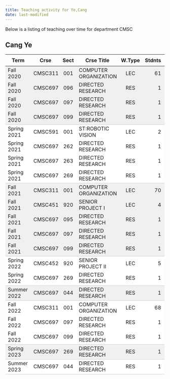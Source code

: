 ```yaml
---
title: Teaching activity for Ye,Cang
date: last-modified
---
```


Below is a listing of teaching over time for department CMSC


## Cang Ye

<style type="text/css">
#T_61e55 table {
  width: 100%;
  border-collapse: collapse;
}
#T_61e55 th {
  text-align: center;
  padding: 8px;
}
#T_61e55 td:nth-child(1) {
  padding-right: 10px;
  text-align: left;
}
#T_61e55 td:nth-child(2) {
  padding-right: 5px;
  text-align: left;
}
#T_61e55  td:nth-child(4) {
  padding-right: 5px;
  text-align: left;
}
#T_61e55 td:nth-child(3) {
  text-align: center;
}
#T_61e55  td:nth-child(5) {
  text-align: center;
}
#T_61e55 td:nth-child(6) {
  text-align: right;
}
#T_61e55  td:nth-child(7) {
  text-align: right;
}
#T_61e55_row0_col0, #T_61e55_row0_col1, #T_61e55_row0_col2, #T_61e55_row0_col3, #T_61e55_row0_col4, #T_61e55_row0_col5, #T_61e55_row0_col6, #T_61e55_row1_col0, #T_61e55_row1_col1, #T_61e55_row1_col2, #T_61e55_row1_col3, #T_61e55_row1_col4, #T_61e55_row1_col5, #T_61e55_row1_col6, #T_61e55_row2_col0, #T_61e55_row2_col1, #T_61e55_row2_col2, #T_61e55_row2_col3, #T_61e55_row2_col4, #T_61e55_row2_col5, #T_61e55_row2_col6, #T_61e55_row8_col0, #T_61e55_row8_col1, #T_61e55_row8_col2, #T_61e55_row8_col3, #T_61e55_row8_col4, #T_61e55_row8_col5, #T_61e55_row8_col6, #T_61e55_row9_col0, #T_61e55_row9_col1, #T_61e55_row9_col2, #T_61e55_row9_col3, #T_61e55_row9_col4, #T_61e55_row9_col5, #T_61e55_row9_col6, #T_61e55_row10_col0, #T_61e55_row10_col1, #T_61e55_row10_col2, #T_61e55_row10_col3, #T_61e55_row10_col4, #T_61e55_row10_col5, #T_61e55_row10_col6, #T_61e55_row11_col0, #T_61e55_row11_col1, #T_61e55_row11_col2, #T_61e55_row11_col3, #T_61e55_row11_col4, #T_61e55_row11_col5, #T_61e55_row11_col6 {
  background-color: #f0f0f0;
  border-bottom: none;
}
#T_61e55_row3_col0, #T_61e55_row3_col1, #T_61e55_row3_col2, #T_61e55_row3_col3, #T_61e55_row3_col4, #T_61e55_row3_col5, #T_61e55_row3_col6, #T_61e55_row12_col0, #T_61e55_row12_col1, #T_61e55_row12_col2, #T_61e55_row12_col3, #T_61e55_row12_col4, #T_61e55_row12_col5, #T_61e55_row12_col6, #T_61e55_row15_col0, #T_61e55_row15_col1, #T_61e55_row15_col2, #T_61e55_row15_col3, #T_61e55_row15_col4, #T_61e55_row15_col5, #T_61e55_row15_col6, #T_61e55_row19_col0, #T_61e55_row19_col1, #T_61e55_row19_col2, #T_61e55_row19_col3, #T_61e55_row19_col4, #T_61e55_row19_col5, #T_61e55_row19_col6 {
  background-color: #f0f0f0;
  border-bottom: 1px solid #ccc;
}
#T_61e55_row4_col0, #T_61e55_row4_col1, #T_61e55_row4_col2, #T_61e55_row4_col3, #T_61e55_row4_col4, #T_61e55_row4_col5, #T_61e55_row4_col6, #T_61e55_row5_col0, #T_61e55_row5_col1, #T_61e55_row5_col2, #T_61e55_row5_col3, #T_61e55_row5_col4, #T_61e55_row5_col5, #T_61e55_row5_col6, #T_61e55_row6_col0, #T_61e55_row6_col1, #T_61e55_row6_col2, #T_61e55_row6_col3, #T_61e55_row6_col4, #T_61e55_row6_col5, #T_61e55_row6_col6, #T_61e55_row13_col0, #T_61e55_row13_col1, #T_61e55_row13_col2, #T_61e55_row13_col3, #T_61e55_row13_col4, #T_61e55_row13_col5, #T_61e55_row13_col6, #T_61e55_row16_col0, #T_61e55_row16_col1, #T_61e55_row16_col2, #T_61e55_row16_col3, #T_61e55_row16_col4, #T_61e55_row16_col5, #T_61e55_row16_col6, #T_61e55_row17_col0, #T_61e55_row17_col1, #T_61e55_row17_col2, #T_61e55_row17_col3, #T_61e55_row17_col4, #T_61e55_row17_col5, #T_61e55_row17_col6 {
  background-color: #ffffff;
  border-bottom: none;
}
#T_61e55_row7_col0, #T_61e55_row7_col1, #T_61e55_row7_col2, #T_61e55_row7_col3, #T_61e55_row7_col4, #T_61e55_row7_col5, #T_61e55_row7_col6, #T_61e55_row14_col0, #T_61e55_row14_col1, #T_61e55_row14_col2, #T_61e55_row14_col3, #T_61e55_row14_col4, #T_61e55_row14_col5, #T_61e55_row14_col6, #T_61e55_row18_col0, #T_61e55_row18_col1, #T_61e55_row18_col2, #T_61e55_row18_col3, #T_61e55_row18_col4, #T_61e55_row18_col5, #T_61e55_row18_col6, #T_61e55_row20_col0, #T_61e55_row20_col1, #T_61e55_row20_col2, #T_61e55_row20_col3, #T_61e55_row20_col4, #T_61e55_row20_col5, #T_61e55_row20_col6 {
  background-color: #ffffff;
  border-bottom: 1px solid #ccc;
}
</style>
<table id="T_61e55">
  <thead>
    <tr>
      <th id="T_61e55_level0_col0" class="col_heading level0 col0" >Term</th>
      <th id="T_61e55_level0_col1" class="col_heading level0 col1" >Crse</th>
      <th id="T_61e55_level0_col2" class="col_heading level0 col2" >Sect</th>
      <th id="T_61e55_level0_col3" class="col_heading level0 col3" >Crse Title</th>
      <th id="T_61e55_level0_col4" class="col_heading level0 col4" >W.Type</th>
      <th id="T_61e55_level0_col5" class="col_heading level0 col5" >Stdnts</th>
      <th id="T_61e55_level0_col6" class="col_heading level0 col6" >Hours</th>
    </tr>
  </thead>
  <tbody>
    <tr>
      <td id="T_61e55_row0_col0" class="data row0 col0" >Fall 2020</td>
      <td id="T_61e55_row0_col1" class="data row0 col1" >CMSC311</td>
      <td id="T_61e55_row0_col2" class="data row0 col2" >001</td>
      <td id="T_61e55_row0_col3" class="data row0 col3" >COMPUTER ORGANIZATION</td>
      <td id="T_61e55_row0_col4" class="data row0 col4" >LEC</td>
      <td id="T_61e55_row0_col5" class="data row0 col5" >61</td>
      <td id="T_61e55_row0_col6" class="data row0 col6" >183</td>
    </tr>
    <tr>
      <td id="T_61e55_row1_col0" class="data row1 col0" >Fall 2020</td>
      <td id="T_61e55_row1_col1" class="data row1 col1" >CMSC697</td>
      <td id="T_61e55_row1_col2" class="data row1 col2" >096</td>
      <td id="T_61e55_row1_col3" class="data row1 col3" >DIRECTED RESEARCH</td>
      <td id="T_61e55_row1_col4" class="data row1 col4" >RES</td>
      <td id="T_61e55_row1_col5" class="data row1 col5" >1</td>
      <td id="T_61e55_row1_col6" class="data row1 col6" >2</td>
    </tr>
    <tr>
      <td id="T_61e55_row2_col0" class="data row2 col0" >Fall 2020</td>
      <td id="T_61e55_row2_col1" class="data row2 col1" >CMSC697</td>
      <td id="T_61e55_row2_col2" class="data row2 col2" >097</td>
      <td id="T_61e55_row2_col3" class="data row2 col3" >DIRECTED RESEARCH</td>
      <td id="T_61e55_row2_col4" class="data row2 col4" >RES</td>
      <td id="T_61e55_row2_col5" class="data row2 col5" >1</td>
      <td id="T_61e55_row2_col6" class="data row2 col6" >3</td>
    </tr>
    <tr>
      <td id="T_61e55_row3_col0" class="data row3 col0" >Fall 2020</td>
      <td id="T_61e55_row3_col1" class="data row3 col1" >CMSC697</td>
      <td id="T_61e55_row3_col2" class="data row3 col2" >099</td>
      <td id="T_61e55_row3_col3" class="data row3 col3" >DIRECTED RESEARCH</td>
      <td id="T_61e55_row3_col4" class="data row3 col4" >RES</td>
      <td id="T_61e55_row3_col5" class="data row3 col5" >1</td>
      <td id="T_61e55_row3_col6" class="data row3 col6" >9</td>
    </tr>
    <tr>
      <td id="T_61e55_row4_col0" class="data row4 col0" >Spring 2021</td>
      <td id="T_61e55_row4_col1" class="data row4 col1" >CMSC591</td>
      <td id="T_61e55_row4_col2" class="data row4 col2" >001</td>
      <td id="T_61e55_row4_col3" class="data row4 col3" >ST:ROBOTIC VISION</td>
      <td id="T_61e55_row4_col4" class="data row4 col4" >LEC</td>
      <td id="T_61e55_row4_col5" class="data row4 col5" >2</td>
      <td id="T_61e55_row4_col6" class="data row4 col6" >6</td>
    </tr>
    <tr>
      <td id="T_61e55_row5_col0" class="data row5 col0" >Spring 2021</td>
      <td id="T_61e55_row5_col1" class="data row5 col1" >CMSC697</td>
      <td id="T_61e55_row5_col2" class="data row5 col2" >262</td>
      <td id="T_61e55_row5_col3" class="data row5 col3" >DIRECTED RESEARCH</td>
      <td id="T_61e55_row5_col4" class="data row5 col4" >RES</td>
      <td id="T_61e55_row5_col5" class="data row5 col5" >1</td>
      <td id="T_61e55_row5_col6" class="data row5 col6" >2</td>
    </tr>
    <tr>
      <td id="T_61e55_row6_col0" class="data row6 col0" >Spring 2021</td>
      <td id="T_61e55_row6_col1" class="data row6 col1" >CMSC697</td>
      <td id="T_61e55_row6_col2" class="data row6 col2" >263</td>
      <td id="T_61e55_row6_col3" class="data row6 col3" >DIRECTED RESEARCH</td>
      <td id="T_61e55_row6_col4" class="data row6 col4" >RES</td>
      <td id="T_61e55_row6_col5" class="data row6 col5" >1</td>
      <td id="T_61e55_row6_col6" class="data row6 col6" >3</td>
    </tr>
    <tr>
      <td id="T_61e55_row7_col0" class="data row7 col0" >Spring 2021</td>
      <td id="T_61e55_row7_col1" class="data row7 col1" >CMSC697</td>
      <td id="T_61e55_row7_col2" class="data row7 col2" >269</td>
      <td id="T_61e55_row7_col3" class="data row7 col3" >DIRECTED RESEARCH</td>
      <td id="T_61e55_row7_col4" class="data row7 col4" >RES</td>
      <td id="T_61e55_row7_col5" class="data row7 col5" >1</td>
      <td id="T_61e55_row7_col6" class="data row7 col6" >9</td>
    </tr>
    <tr>
      <td id="T_61e55_row8_col0" class="data row8 col0" >Fall 2021</td>
      <td id="T_61e55_row8_col1" class="data row8 col1" >CMSC311</td>
      <td id="T_61e55_row8_col2" class="data row8 col2" >001</td>
      <td id="T_61e55_row8_col3" class="data row8 col3" >COMPUTER ORGANIZATION</td>
      <td id="T_61e55_row8_col4" class="data row8 col4" >LEC</td>
      <td id="T_61e55_row8_col5" class="data row8 col5" >70</td>
      <td id="T_61e55_row8_col6" class="data row8 col6" >210</td>
    </tr>
    <tr>
      <td id="T_61e55_row9_col0" class="data row9 col0" >Fall 2021</td>
      <td id="T_61e55_row9_col1" class="data row9 col1" >CMSC451</td>
      <td id="T_61e55_row9_col2" class="data row9 col2" >920</td>
      <td id="T_61e55_row9_col3" class="data row9 col3" >SENIOR PROJECT I</td>
      <td id="T_61e55_row9_col4" class="data row9 col4" >LEC</td>
      <td id="T_61e55_row9_col5" class="data row9 col5" >4</td>
      <td id="T_61e55_row9_col6" class="data row9 col6" >12</td>
    </tr>
    <tr>
      <td id="T_61e55_row10_col0" class="data row10 col0" >Fall 2021</td>
      <td id="T_61e55_row10_col1" class="data row10 col1" >CMSC697</td>
      <td id="T_61e55_row10_col2" class="data row10 col2" >095</td>
      <td id="T_61e55_row10_col3" class="data row10 col3" >DIRECTED RESEARCH</td>
      <td id="T_61e55_row10_col4" class="data row10 col4" >RES</td>
      <td id="T_61e55_row10_col5" class="data row10 col5" >1</td>
      <td id="T_61e55_row10_col6" class="data row10 col6" >1</td>
    </tr>
    <tr>
      <td id="T_61e55_row11_col0" class="data row11 col0" >Fall 2021</td>
      <td id="T_61e55_row11_col1" class="data row11 col1" >CMSC697</td>
      <td id="T_61e55_row11_col2" class="data row11 col2" >097</td>
      <td id="T_61e55_row11_col3" class="data row11 col3" >DIRECTED RESEARCH</td>
      <td id="T_61e55_row11_col4" class="data row11 col4" >RES</td>
      <td id="T_61e55_row11_col5" class="data row11 col5" >1</td>
      <td id="T_61e55_row11_col6" class="data row11 col6" >3</td>
    </tr>
    <tr>
      <td id="T_61e55_row12_col0" class="data row12 col0" >Fall 2021</td>
      <td id="T_61e55_row12_col1" class="data row12 col1" >CMSC697</td>
      <td id="T_61e55_row12_col2" class="data row12 col2" >099</td>
      <td id="T_61e55_row12_col3" class="data row12 col3" >DIRECTED RESEARCH</td>
      <td id="T_61e55_row12_col4" class="data row12 col4" >RES</td>
      <td id="T_61e55_row12_col5" class="data row12 col5" >1</td>
      <td id="T_61e55_row12_col6" class="data row12 col6" >9</td>
    </tr>
    <tr>
      <td id="T_61e55_row13_col0" class="data row13 col0" >Spring 2022</td>
      <td id="T_61e55_row13_col1" class="data row13 col1" >CMSC452</td>
      <td id="T_61e55_row13_col2" class="data row13 col2" >920</td>
      <td id="T_61e55_row13_col3" class="data row13 col3" >SENIOR PROJECT II</td>
      <td id="T_61e55_row13_col4" class="data row13 col4" >LEC</td>
      <td id="T_61e55_row13_col5" class="data row13 col5" >5</td>
      <td id="T_61e55_row13_col6" class="data row13 col6" >15</td>
    </tr>
    <tr>
      <td id="T_61e55_row14_col0" class="data row14 col0" >Spring 2022</td>
      <td id="T_61e55_row14_col1" class="data row14 col1" >CMSC697</td>
      <td id="T_61e55_row14_col2" class="data row14 col2" >269</td>
      <td id="T_61e55_row14_col3" class="data row14 col3" >DIRECTED RESEARCH</td>
      <td id="T_61e55_row14_col4" class="data row14 col4" >RES</td>
      <td id="T_61e55_row14_col5" class="data row14 col5" >1</td>
      <td id="T_61e55_row14_col6" class="data row14 col6" >9</td>
    </tr>
    <tr>
      <td id="T_61e55_row15_col0" class="data row15 col0" >Summer 2022</td>
      <td id="T_61e55_row15_col1" class="data row15 col1" >CMSC697</td>
      <td id="T_61e55_row15_col2" class="data row15 col2" >044</td>
      <td id="T_61e55_row15_col3" class="data row15 col3" >DIRECTED RESEARCH</td>
      <td id="T_61e55_row15_col4" class="data row15 col4" >RES</td>
      <td id="T_61e55_row15_col5" class="data row15 col5" >1</td>
      <td id="T_61e55_row15_col6" class="data row15 col6" >3</td>
    </tr>
    <tr>
      <td id="T_61e55_row16_col0" class="data row16 col0" >Fall 2022</td>
      <td id="T_61e55_row16_col1" class="data row16 col1" >CMSC311</td>
      <td id="T_61e55_row16_col2" class="data row16 col2" >001</td>
      <td id="T_61e55_row16_col3" class="data row16 col3" >COMPUTER ORGANIZATION</td>
      <td id="T_61e55_row16_col4" class="data row16 col4" >LEC</td>
      <td id="T_61e55_row16_col5" class="data row16 col5" >68</td>
      <td id="T_61e55_row16_col6" class="data row16 col6" >204</td>
    </tr>
    <tr>
      <td id="T_61e55_row17_col0" class="data row17 col0" >Fall 2022</td>
      <td id="T_61e55_row17_col1" class="data row17 col1" >CMSC697</td>
      <td id="T_61e55_row17_col2" class="data row17 col2" >097</td>
      <td id="T_61e55_row17_col3" class="data row17 col3" >DIRECTED RESEARCH</td>
      <td id="T_61e55_row17_col4" class="data row17 col4" >RES</td>
      <td id="T_61e55_row17_col5" class="data row17 col5" >1</td>
      <td id="T_61e55_row17_col6" class="data row17 col6" >3</td>
    </tr>
    <tr>
      <td id="T_61e55_row18_col0" class="data row18 col0" >Fall 2022</td>
      <td id="T_61e55_row18_col1" class="data row18 col1" >CMSC697</td>
      <td id="T_61e55_row18_col2" class="data row18 col2" >099</td>
      <td id="T_61e55_row18_col3" class="data row18 col3" >DIRECTED RESEARCH</td>
      <td id="T_61e55_row18_col4" class="data row18 col4" >RES</td>
      <td id="T_61e55_row18_col5" class="data row18 col5" >1</td>
      <td id="T_61e55_row18_col6" class="data row18 col6" >9</td>
    </tr>
    <tr>
      <td id="T_61e55_row19_col0" class="data row19 col0" >Spring 2023</td>
      <td id="T_61e55_row19_col1" class="data row19 col1" >CMSC697</td>
      <td id="T_61e55_row19_col2" class="data row19 col2" >269</td>
      <td id="T_61e55_row19_col3" class="data row19 col3" >DIRECTED RESEARCH</td>
      <td id="T_61e55_row19_col4" class="data row19 col4" >RES</td>
      <td id="T_61e55_row19_col5" class="data row19 col5" >1</td>
      <td id="T_61e55_row19_col6" class="data row19 col6" >9</td>
    </tr>
    <tr>
      <td id="T_61e55_row20_col0" class="data row20 col0" >Summer 2023</td>
      <td id="T_61e55_row20_col1" class="data row20 col1" >CMSC697</td>
      <td id="T_61e55_row20_col2" class="data row20 col2" >044</td>
      <td id="T_61e55_row20_col3" class="data row20 col3" >DIRECTED RESEARCH</td>
      <td id="T_61e55_row20_col4" class="data row20 col4" >RES</td>
      <td id="T_61e55_row20_col5" class="data row20 col5" >1</td>
      <td id="T_61e55_row20_col6" class="data row20 col6" >3</td>
    </tr>
  </tbody>
</table>


